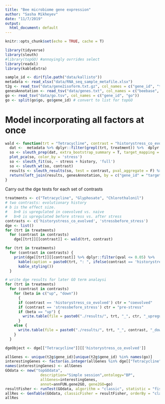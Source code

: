 ```yaml
---
title: "Bee microbiome gene expression"
author: "Sasha Mikheyev"
date: "11/7/2019"
output:
  html_document: default
---
```


```r
knitr::opts_chunk$set(echo = TRUE, cache = T)
```

```r
library(tidyverse)
library(sleuth)
#library(topGO) #annoyingly ovrrides select
library(readxl)
library(kableExtra)
```

```r
sample_id <- dir(file.path("data/kallisto"))
metadata <- read_xlsx("data/RNA_seq_sample_metafile.xlsx") 
t2g <- read_tsv("data/gene2isoform.txt.gz", col_names = c("gene_id", "target_id"))
genesAnnotation <- read_tsv("data/genes.txt", col_names = c("beebase", "target_id", "description"), col_types = "ccc") %>% group_by(target_id) %>% mutate(description = gsub(" isoform X\\d+","", description, perl = T), description = description[1]) %>% unique() 
go <- read_tsv("data/go.tsv", col_names = c("gene_id", "go"))
go <- split(go$go, go$gene_id) # convert to list for topGO

```

# Model incorporating all factors at once

```r
wald <- function(trt = "Tetracycline", contrast = "historystress_co_evolved") {
  dat <-  metadata %>% dplyr::filter(grepl(trt, treatment)) %>%  dplyr::select(sample, stress = time_stress, history) %>% mutate(path = paste0("./data/kallisto/", sample))
  so <- sleuth_prep(dat, extra_bootstrap_summary = T, target_mapping = t2g, aggregation_column = 'gene_id')
  plot_pca(so, color_by = 'stress') 
  so <- sleuth_fit(so, ~ stress + history, 'full')
  so <- sleuth_wt(so, contrast)
  results <- sleuth_results(so, test = contrast, pval_aggregate = F) %>% mutate(gene_id = stringr::str_trim(gene_id))
  return(left_join(results, genesAnnotation, by = c("gene_id" = "target_id"))  %>% dplyr::select(gene_id, target_id, qval, b, description))
}
```

Carry out the dge tests for each set of contrasts

```r
treatments <- c("Tetracycline", "Glyphosate", "Chlorothalonil")
# two contrasts: evolutionary history
# b is the effect size. 
#   b>0 is upregulated in coevolved vs. naive
#   b>0 is upregulated before stress vs. after stress
contrasts <- c('historystress_co_evolved', 'stressbefore_stress') 
dge <- list()
for (trt in treatments) 
  for (contrast in contrasts)
    dge[[trt]][[contrast]] <- wald(trt, contrast)
```

```r
for (trt in treatments) 
  for (contrast in contrasts) {
    print(dge[[trt]][[contrast]] %>% dplyr::filter(qval <= 0.05) %>%
      kable(caption = paste0(trt, ": ", ifelse(contrast == 'historystress_co_evolved', "effect of co-evolution", "effect of stress"))) %>% 
      kable_styling())
  }
```

```r
# write dge results for later GO term analaysi
for (trt in treatments) 
  for (contrast in contrasts) 
    for (beta in c("up", "down"))
      {
      if (contrast == 'historystress_co_evolved') ctr = "coevolved"
      if (contrast == 'stressbefore_stress') ctr = "pre-stress"
      if (beta == "up") {
        write.table(file = paste0("./results/", trt, "_", ctr, "_upregulated.txt"), dge[[trt]][[contrast]] %>% dplyr::filter( qval <= 0.05 & b > 0))
      }
    else {
      write.table(file = paste0("./results/", trt, "_", contrast, "_downregulated.txt"), dge[[trt]][[contrast]] %>% dplyr::filter( qval <= 0.05 & b < 0))
    }
  }
```

```r
dgeObject <- dge[["Tetracycline"]][['historystress_co_evolved']]

allGenes <- unique(t2g$gene_id)[unique(t2g$gene_id) %in% names(go)]
interestingGenes <- factor(as.integer(allGenes %in% dge[["Tetracycline"]][["stressbefore_stress"]]$gene_id))
names(interestingGenes) <- allGenes
GOdata <- new("topGOdata",
                description="Simple session",ontology="BP",
                allGenes=interestingGenes,
                annot=annFUN.gene2GO, gene2GO=go)
resultFisher <- runTest(GOdata, algorithm = "classic", statistic = "fisher")
allRes <- GenTable(GOdata, classicFisher = resultFisher, orderBy = "classicKS", topNodes = 10)
allRes
```